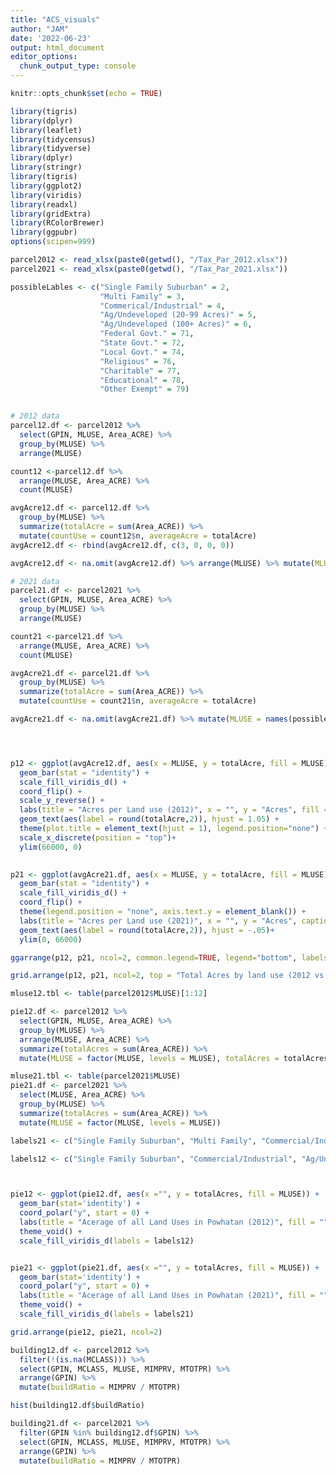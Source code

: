```yaml
---
title: "ACS_visuals"
author: "JAM"
date: '2022-06-23'
output: html_document
editor_options: 
  chunk_output_type: console
---
```


```r
knitr::opts_chunk$set(echo = TRUE)

library(tigris)
library(dplyr)
library(leaflet)
library(tidycensus)
library(tidyverse)
library(dplyr)
library(stringr)
library(tigris)
library(ggplot2)
library(viridis)
library(readxl)
library(gridExtra)
library(RColorBrewer)
library(ggpubr)
options(scipen=999)
```

```r
parcel2012 <- read_xlsx(paste0(getwd(), "/Tax_Par_2012.xlsx"))
parcel2021 <- read_xlsx(paste0(getwd(), "/Tax_Par_2021.xlsx"))
```

```r

possibleLables <- c("Single Family Suburban" = 2,
                    "Multi Family" = 3, 
                    "Commerical/Industrial" = 4,
                    "Ag/Undeveloped (20-99 Acres)" = 5, 
                    "Ag/Undeveloped (100+ Acres)" = 6,
                    "Federal Govt." = 71, 
                    "State Govt." = 72,
                    "Local Govt." = 74,
                    "Religious" = 76,
                    "Charitable" = 77,
                    "Educational" = 78,
                    "Other Exempt" = 79)


# 2012 data
parcel12.df <- parcel2012 %>%
  select(GPIN, MLUSE, Area_ACRE) %>%
  group_by(MLUSE) %>%
  arrange(MLUSE)

count12 <-parcel12.df %>%
  arrange(MLUSE, Area_ACRE) %>%
  count(MLUSE)

avgAcre12.df <- parcel12.df %>% 
  group_by(MLUSE) %>%
  summarize(totalAcre = sum(Area_ACRE)) %>%
  mutate(countUse = count12$n, averageAcre = totalAcre)
avgAcre12.df <- rbind(avgAcre12.df, c(3, 0, 0, 0))

avgAcre12.df <- na.omit(avgAcre12.df) %>% arrange(MLUSE) %>% mutate(MLUSE = names(possibleLables))

# 2021 data
parcel21.df <- parcel2021 %>%
  select(GPIN, MLUSE, Area_ACRE) %>%
  group_by(MLUSE) %>%
  arrange(MLUSE)

count21 <-parcel21.df %>%
  arrange(MLUSE, Area_ACRE) %>%
  count(MLUSE)

avgAcre21.df <- parcel21.df %>% 
  group_by(MLUSE) %>%
  summarize(totalAcre = sum(Area_ACRE)) %>%
  mutate(countUse = count21$n, averageAcre = totalAcre)

avgAcre21.df <- na.omit(avgAcre21.df) %>% mutate(MLUSE = names(possibleLables))




p12 <- ggplot(avgAcre12.df, aes(x = MLUSE, y = totalAcre, fill = MLUSE)) + 
  geom_bar(stat = "identity") + 
  scale_fill_viridis_d() + 
  coord_flip() + 
  scale_y_reverse() + 
  labs(title = "Acres per Land use (2012)", x = "", y = "Acres", fill = "Land Use") + 
  geom_text(aes(label = round(totalAcre,2)), hjust = 1.05) +
  theme(plot.title = element_text(hjust = 1), legend.position="none") + 
  scale_x_discrete(position = "top")+
  ylim(66000, 0)
  

p21 <- ggplot(avgAcre21.df, aes(x = MLUSE, y = totalAcre, fill = MLUSE)) + 
  geom_bar(stat = "identity") + 
  scale_fill_viridis_d() + 
  coord_flip() + 
  theme(legend.position = "none", axis.text.y = element_blank()) + 
  labs(title = "Acres per Land use (2021)", x = "", y = "Acres", caption = "Source: Administrative Data from Powhatan County") +
  geom_text(aes(label = round(totalAcre,2)), hjust = -.05)+
  ylim(0, 66000)

ggarrange(p12, p21, ncol=2, common.legend=TRUE, legend="bottom", labels=NULL)

grid.arrange(p12, p21, ncol=2, top = "Total Acres by land use (2012 vs. 2021)")

```

```r
mluse12.tbl <- table(parcel2012$MLUSE)[1:12]

pie12.df <- parcel2012 %>% 
  select(GPIN, MLUSE, Area_ACRE) %>% 
  group_by(MLUSE) %>% 
  arrange(MLUSE, Area_ACRE) %>%
  summarize(totalAcres = sum(Area_ACRE)) %>%
  mutate(MLUSE = factor(MLUSE, levels = MLUSE), totalAcres = totalAcres / mluse12.tbl)

mluse21.tbl <- table(parcel2021$MLUSE)
pie21.df <- parcel2021 %>% 
  select(MLUSE, Area_ACRE) %>% 
  group_by(MLUSE) %>% 
  summarize(totalAcres = sum(Area_ACRE)) %>%
  mutate(MLUSE = factor(MLUSE, levels = MLUSE))
```

```r

labels21 <- c("Single Family Suburban", "Multi Family", "Commercial/Industries", "Ag/Undeveloped (20-99 Acres)", "Ag/Undeveloped (100+ Acres)", "Federal Govt.", "State Govt.", "Local Govt.", "Religious", "Charitable", "Educational", "Other Exempt", "NA")

labels12 <- c("Single Family Suburban", "Commercial/Industrial", "Ag/Undeveloped (20-99 Acres)", "Ag/Undeveloped (100+ Acres)", "Federal Govt.", "State Govt.", "Local Govt.", "Religious", "Charitable", "Educational", "Other Exempt")



pie12 <- ggplot(pie12.df, aes(x ="", y = totalAcres, fill = MLUSE)) + 
  geom_bar(stat='identity') + 
  coord_polar("y", start = 0) + 
  labs(title = "Acerage of all Land Uses in Powhatan (2012)", fill = "", caption = "Source: Administrative Data from Powhatan County") + 
  theme_void() + 
  scale_fill_viridis_d(labels = labels12)


pie21 <- ggplot(pie21.df, aes(x ="", y = totalAcres, fill = MLUSE)) + 
  geom_bar(stat='identity') + 
  coord_polar("y", start = 0) + 
  labs(title = "Acerage of all Land Uses in Powhatan (2021)", fill = "", caption = "Source: Administrative Data from Powhatan County") + 
  theme_void() + 
  scale_fill_viridis_d(labels = labels21)

grid.arrange(pie12, pie21, ncol=2)
```

```r
building12.df <- parcel2012 %>%
  filter(!(is.na(MCLASS))) %>%
  select(GPIN, MCLASS, MLUSE, MIMPRV, MTOTPR) %>%
  arrange(GPIN) %>%
  mutate(buildRatio = MIMPRV / MTOTPR)

hist(building12.df$buildRatio)

building21.df <- parcel2021 %>%
  filter(GPIN %in% building12.df$GPIN) %>%
  select(GPIN, MCLASS, MLUSE, MIMPRV, MTOTPR) %>%
  arrange(GPIN) %>%
  mutate(buildRatio = MIMPRV / MTOTPR)




```
